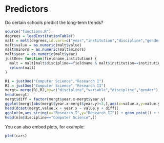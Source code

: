 Predictors
========================================================

Do certain schools predict the long-term trends?

```r
source("functions.R")
degrees = loadInstitutionTable()
malt = melt(degrees,id.vars=c("year","institution","discipline","gender"))
malt$value = as.numeric(malt$value)
malt$minors = as.numeric(malt$minors)
malt$year = as.numeric(malt$year)
justOne= function(fieldname,institution) {
  malt = malt[malt$discipline==fieldname & malt$institution==institution,]
  return(malt)
}

R1 = justOne("Computer Science","Research I")
R2 = justOne("Computer Science","Research II")
mergt= merge(R1,R2,by=c("discipline","variable","discipline","gender"))
head(mergt)
mergt$diff = factor(mergt$year.x-mergt$year.y)
ggplot(mergt[abs(mergt$year.x-mergt$year.y)<3,],aes(x=value.x,y=value.y,color=gender))  + geom_point() + facet_wrap(~diff) + geom_smooth(method="lm")
head(dcast(mergt,value.x + year.x ~ value.y + diff))
ggplot(m,aes_string(x="Research_I",y="Research_II")) + geom_point() + scale_y_sqrt() + scale_x_sqrt()  + facet_wrap(~discipline)
head(m[m$discipline=="Computer Science",])
```

You can also embed plots, for example:

```r
plot(cars)
```

